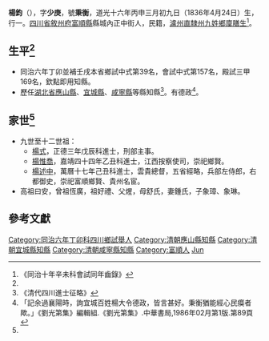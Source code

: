{{Otheruses|杨钧 (消歧义)}}
{{明清人物信息框
| 姓名 = 楊鈞
| 原名 =
| 圖片名稱=  
| 圖片大小 = 220px
| 圖片說明 =  
| 最高職務 = [[應山縣|應山縣]]、[[宜城縣|宜城縣]]、[[咸寧縣|咸寧縣]]知縣
| 國家 = 大清
| 爵位 =
| 籍貫 = [[四川省|四川省]][[敘州府|敘州府]][[富順縣|富順縣]]
| 族裔 = 
| 旗籍 = 
| 字號 = 字少庚，號秉衡
| 諡號 = 
| 出生日期 = 道光十六年丙申三月初九日（1836年4月24日）
| 出生地點 = [[四川省|四川省]][[敘州府|敘州府]][[富順縣|富順縣]]
| 逝世日期 =  
| 逝世地點 = 
| 墓葬 = 
| 配偶 = 鍾氏
| 親屬 =  
| 出身 = 
*同治十年辛未科進士出身
| 經歷 = 
| 著作 =
}}

'''楊鈞'''（{{bd|1836年|4月24日|？年||catIdx=Y楊}}），字'''少庚'''，號'''秉衡'''，道光十六年丙申三月初九日（1836年4月24日）生，行一。[[四川省|四川省]][[敘州府|敘州府]][[富順縣|富順縣]]縣城內正中街人，民籍，[[瀘州直隸州|瀘州直隸州]][[九姓鄉|九姓鄉]][[廩膳生|廩膳生]]<ref name="同治十年辛未科會試同年齒錄">《同治十年辛未科會試同年齒錄》</ref>。

== 生平<ref name="同治十年辛未科會試同年齒錄" /> ==
* 同治六年丁卯並補壬戌本省鄉試中式第39名，會試中式第157名，殿試三甲169名，欽點即用知縣。
* 歷任[[湖北省|湖北省]][[應山縣|應山縣]]、[[宜城縣|宜城縣]]、[[咸寧縣|咸寧縣]]等縣知縣<ref>《清代四川進士征略》</ref>。有德政<ref>「記余過襄陽時，詢宜城百姓楊大令德政，皆言甚好。秉衡猶能經心民瘼者歟。」《劉光第集》編輯組.《劉光第集》.中華書局,1986年02月第1版.第89頁</ref>。

== 家世<ref name="同治十年辛未科會試同年齒錄" /> ==
* 九世至十二世祖：
** [[楊式|楊式]]，正德三年戊辰科進士，刑部主事。
** [[楊惟喬|楊惟喬]]，嘉靖四十四年乙丑科進士，江西按察使司，崇祀鄉賢。
** [[楊述中|楊述中]]，萬曆十七年己丑科進士，雲貴總督，五省經略，兵部左侍郎，右都御史，崇祀富順鄉賢、貴州名宦。
* 高祖曰安，曾祖恆廣，祖好禮、父煋，母舒氏，妻鍾氏，子象璋、象琳。

==參考文獻==
{{Reflist|1}}

{{同治十年辛未科殿试金榜}}
[[Category:同治六年丁卯科四川鄉試舉人|Category:同治六年丁卯科四川鄉試舉人]]
[[Category:清朝應山縣知縣|Category:清朝應山縣知縣]]
[[Category:清朝宜城縣知縣|Category:清朝宜城縣知縣]]
[[Category:清朝咸寧縣知縣|Category:清朝咸寧縣知縣]]
[[Category:富順人|Category:富順人]]
[[Category:杨姓|Jun]]